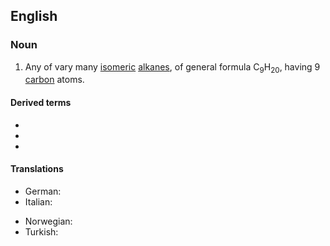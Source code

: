 ==English==

===Noun===
{{en-noun}}

# {{lb|en|organic compound}} Any of vary many [[isomeric]] [[alkane]]s, of general formula C<sub>9</sub>H<sub>20</sub>, having 9 [[carbon]] atoms.

====Derived terms====
* {{l|en|heptamethylnonane}}
* {{l|en|nonanone}}
* {{l|en|silicononane}}

====Translations====
{{trans-top|nonane}}
* German: {{t+|de|Nonan|n}}
* Italian: {{t+|it|nonano|m}}
{{trans-mid}}
* Norwegian: {{t|no|nonan|n}}
* Turkish: {{t|tr|nonan}}
{{trans-bottom}}